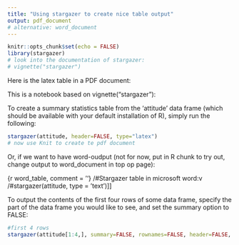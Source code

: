 ```yaml
---
title: "Using stargazer to create nice table output"
output: pdf_document
# alternative: word_document
---
```


```r
knitr::opts_chunk$set(echo = FALSE)
library(stargazer)
# look into the documentation of stargazer:
# vignette("stargazer")
```


Here is the latex table in a PDF document:


This is a notebook based on vignette("stargazer"):

To create a summary statistics table from the ‘attitude’ data frame (which should be available with your default installation of R), simply run the following:

```r
stargazer(attitude, header=FALSE, type="latex")
# now use Knit to create te pdf document
```

Or, if we want to have word-oudput (not for now, put in R chunk to try out, change output to word_document in top op page):

{r word_table, comment = ''}
/#Stargazer table in microsoft word:v
/#stargazer(attitude, type = 'text')]]

To output the contents of the first four rows of some data frame, specify the part of the data frame you would like to see, and set the summary option to FALSE:

```r
#first 4 rows
stargazer(attitude[1:4,], summary=FALSE, rownames=FALSE, header=FALSE, type="latex")
```






